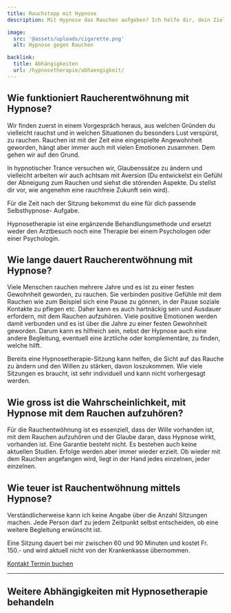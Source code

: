 ```yaml
---
title: Rauchstopp mit Hypnose
description: Mit Hypnose das Rauchen aufgeben? Ich helfe dir, dein Ziel zu erreichen.

image:
  src: '@assets/uploads/cigarette.png'
  alt: Hypnose gegen Rauchen

backlink:
  title: Abhängigkeiten
  url: /hypnosetherapie/abhaengigkeit/
---
```



## Wie funktioniert Raucherentwöhnung mit Hypnose?

Wir finden zuerst in einem Vorgespräch heraus, aus welchen Gründen du vielleicht
rauchst und in welchen Situationen du besonders Lust verspürst, zu rauchen.
Rauchen ist mit der Zeit eine eingespielte Angewohnheit geworden, hängt aber
immer auch mit vielen Emotionen zusammen. Dem gehen wir auf den Grund.

In hypnotischer Trance versuchen wir, Glaubenssätze zu ändern und vielleicht
arbeiten wir auch achtsam mit Aversion (Du entwickelst ein Gefühl der Abneigung
zum Rauchen und siehst die störenden Aspekte. Du stellst dir vor, wie angenehm
eine rauchfreie Zukunft sein wird).

Für die Zeit nach der Sitzung bekommst du eine für dich passende Selbsthypnose-
Aufgabe.

Hypnosetherapie ist eine ergänzende Behandlungsmethode und ersetzt weder den Arztbesuch noch eine Therapie bei einem Psychologen oder einer Psychologin.

## Wie lange dauert Raucherentwöhnung mit Hypnose?

Viele Menschen rauchen mehrere Jahre und es ist zu einer festen Gewohnheit
geworden, zu rauchen. Sie verbinden positive Gefühle mit dem Rauchen wie zum
Beispiel sich eine Pause zu gönnen, in der Pause soziale Kontakte zu pflegen etc.
Daher kann es auch hartnäckig sein und Ausdauer erfordern, mit dem Rauchen
aufzuhören. Viele positive Emotionen werden damit verbunden und es ist über die
Jahre zu einer festen Gewohnheit geworden. Darum kann es hilfreich sein, nebst der
Hypnose auch eine andere Begleitung, eventuell eine ärztliche oder komplementäre,
zu finden, welche hilft.

Bereits eine Hypnosetherapie-Sitzung kann helfen, die Sicht auf das Rauche zu
ändern und den Willen zu stärken, davon loszukommen. Wie viele Sitzungen es
braucht, ist sehr individuell und kann nicht vorhergesagt werden.

## Wie gross ist die Wahrscheinlichkeit, mit Hypnose mit dem Rauchen aufzuhören?

Für die Rauchentwöhnung ist es essenziell, dass der Wille vorhanden ist, mit dem
Rauchen aufzuhören und der Glaube daran, dass Hypnose wirkt, vorhanden ist. Eine
Garantie besteht nicht. Es bestehen auch keine aktuellen Studien. Erfolge werden
aber immer wieder erzielt. Ob wieder mit dem Rauchen angefangen wird, liegt in der
Hand jedes einzelnen, jeder einzelnen.

## Wie teuer ist Rauchentwöhnung mittels Hypnose?
Verständlicherweise kann ich keine Angabe über die Anzahl Sitzungen machen.
Jede Person darf zu jedem Zeitpunkt selbst entscheiden, ob eine weitere Begleitung
erwünscht ist.

Eine Sitzung dauert bei mir zwischen 60 und 90 Minuten und kostet Fr. 150.- und
wird aktuell nicht von der Krankenkasse übernommen.

<div class="flex flex-wrap gap-4">
  <a data-umami-event="Home – Button Kontakt" href="/kontakt/" class="inline-flex items-center justify-center px-6 py-3 text-base leading-tight font-bold text-red-600 bg-transparent border border-red-600 rounded-full transition hover:bg-red-500 hover:text-red-50 no-underline" onclick="document.app.emitEvent('mouseDown', 'trigger-to-5');"> 
    <span class="">Kontakt</span>
  </a>
  <a
  data-umami-event="Open Calendly"
  href="/termin/"
  class="inline-flex no-prose items-center justify-center px-6 py-3 text-base leading-tight font-bold text-white bg-red-600 border border-red-600 rounded-full transition hover:bg-red-500 hover:text-red-50 no-underline"
>
  <span>Termin buchen</span>
</a>
</div>

<hr />

## Weitere Abhängigkeiten mit Hypnosetherapie behandeln
<SubPagesTopics id="dependencies" exclude="/hypnosetherapie/abhaengigkeit/rauchstopp-mit-hypnose/" columns={2} />
